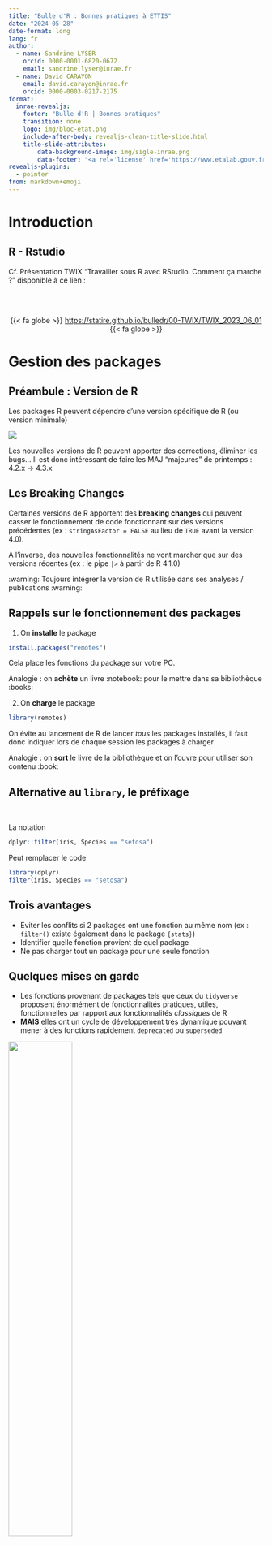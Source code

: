 ```yaml
---
title: "Bulle d'R : Bonnes pratiques à ETTIS"
date: "2024-05-28"
date-format: long
lang: fr  
author:
  - name: Sandrine LYSER
    orcid: 0000-0001-6820-0672
    email: sandrine.lyser@inrae.fr
  - name: David CARAYON
    email: david.carayon@inrae.fr
    orcid: 0000-0003-0217-2175
format: 
  inrae-revealjs:
    footer: "Bulle d'R | Bonnes pratiques"
    transition: none
    logo: img/bloc-etat.png
    include-after-body: revealjs-clean-title-slide.html
    title-slide-attributes:
        data-background-image: img/sigle-inrae.png
        data-footer: "<a rel='license' href='https://www.etalab.gouv.fr/licence-ouverte-open-licence/'><img alt='Creative Commons License' style='border-width:0; width:200px' src='https://www.etalab.gouv.fr/wp-content/uploads/2011/10/licence-ouverte-open-licence.gif' /><br></a>Présentation diffusée sous <a rel='license' href='https://www.etalab.gouv.fr/licence-ouverte-open-licence/'>Licence ouverte</a>."
revealjs-plugins:
  - pointer
from: markdown+emoji
---
```


# Introduction {.inverse}

## R -  Rstudio

Cf. Présentation TWIX "Travailler sous R avec RStudio. Comment ça marche ?" disponible à ce lien :

<br>
<br>

<center>

{{< fa globe >}} [https://statire.github.io/bulledr/00-TWIX/TWIX_2023_06_01](https://statire.github.io/bulledr/00-TWIX/TWIX_2023_06_01){target="_blank"} {{< fa globe >}}

</center>

# Gestion des packages {.inverse}

## Préambule : Version de R

Les packages R peuvent dépendre d'une version spécifique de R (ou version minimale)

![](img/vers_R.png)

::: {.fragment}
Les nouvelles versions de R peuvent apporter des corrections, éliminer les bugs... Il est donc intéressant de faire les MAJ "majeures" de printemps : 4.2.x $\rightarrow$ 4.3.x 
:::

::: {.fragment}
::: {.callout-caution}
## Les Breaking Changes
Certaines versions de R apportent des **breaking changes** qui peuvent casser le fonctionnement de code fonctionnant sur des versions précédentes (ex : `stringAsFactor = FALSE` au lieu de `TRUE` avant la version 4.0). 

A l'inverse, des nouvelles fonctionnalités ne vont marcher que sur des versions récentes (ex : le pipe `|>` à partir de R 4.1.0)

:warning: Toujours intégrer la version de R utilisée dans ses analyses / publications :warning:
:::
:::

## Rappels sur le fonctionnement des packages

1) On **installe** le package

```r
install.packages("remotes")
```
Cela place les fonctions du package sur votre PC.

::: {.callout-tip appearance="minimal" icon=false}
Analogie : on **achète** un livre :notebook: pour le mettre dans sa bibliothèque :books:
:::

::: {.fragment}

2)  On **charge** le package

```r
library(remotes)
```
On évite au lancement de R de lancer *tous* les packages installés, il faut donc indiquer lors de chaque session les packages à charger

::: {.callout-tip appearance="minimal" icon=false}
Analogie : on **sort** le livre de la bibliothèque et on l'ouvre pour utiliser son contenu :book:
:::
:::

## Alternative au `library`, le préfixage

<br>

La notation

```r
dplyr::filter(iris, Species == "setosa")
```

Peut remplacer le code

```r
library(dplyr)
filter(iris, Species == "setosa")
```

:::{.fragment}

::: {.callout-tip}
## Trois avantages
* Eviter les conflits si 2 packages ont une fonction au même nom (ex : `filter()` existe également dans le package `{stats}`)
* Identifier quelle fonction provient de quel package
* Ne pas charger tout un package pour une seule fonction
:::
:::

## Quelques mises en garde

* Les fonctions provenant de packages tels que ceux  du `tidyverse` proposent énormément de fonctionnalités pratiques, utiles, fonctionnelles par rapport aux fonctionnalités *classiques* de R
* **MAIS** elles ont un cycle de développement très dynamique pouvant mener à des fonctions rapidement `deprecated` ou `superseded`

![](img/lifecycle.png){fig-align="center" width="50%"}

::: {.fragment}
::: {.callout-tip appearance="minimal"}
## Bonne pratique
* Privilégier, lorsque c'est possible, les fonctions/packages les plus **stables** possible
:::
:::

# Importer ses données {.inverse}

## Importer divers types de données

**Quels types de données peuvent être importés ?** 

- Données dans les formats "plats" ou formats délimités (.csv, .txt)
- Données issues d'Excel ou d'autres logiciels de statistique (Stata, SPSS, etc.)
- Données stockées dans des bases de données relationnelles  

::: {.callout-tip appearance="minimal"}
## Bonne pratique
**Bien étudier son jeu de données à importer, en se posant les questions suivantes :**

1. La première ligne contient-elle le nom des variables ?  
2. Quel est le séparateur des colonnes?  
3. Quel est le caractère utilisé pour indiquer les décimales ? Le point (à l'anglo-saxonne) ou la virgule (à la française) ?  
4. Les valeurs textuelles sont-elles encadrées par des guillemets ? Si oui, s'agit-il de guillemets simples (`’`) ou de guillemets doubles (`"`) ?  
5. Y a-t-il des valeurs manquantes ? Si oui comment sont-elles indiquées ? 
:::


## Comment importer les différents fichiers ?

| Type     | Base R                 | Tidyverse                                   | Séparateur de colonnes | Séparateur décimal |
|:---------|:-----------------------|:--------------------------------------------|:-----------------------|:-------------------|
| Délimité | `read.csv()`           | `readr::read_csv()`                         | `,`                    | `.`                |
|          | `read.csv2()`          | `readr::read_csv2()`                        | `;`                    | `,`                |
|          | `read.table()`         | `readr::read_table()`                       |                        | `.`                |
|          | `read.delim()`         | `readr::read_delim()`                       | `\t`                   | `.`                |
|          | `read.delim2()`        | `readr::read_delim2()`                      | `\t`                   | `,`                |
| Excel    | `xlsx::read.xlsx()`    | `readxl::read_excel()`                      |                        |                    |
| SPSS     | `foreign::read.spss()` | `haven::read_spss()` ou `haven::read_sav()` |                        |                    |
| Stata    | `foreign::read.dta()`  | `haven::read_stata()`                       |                        |                    |
| SAS      | `foreign::read.ssd()`  | `haven::read_sas()`                         |                        |                    |
| dBase    | `foreign::read.dbf()`  | \-                                          |                        |                    |


## Le concept de données `tidy`

:::: {.columns}

::: {.column width="50%"}

**Jeu de données "rangé"** :

- chaque variable est dans une colonne
- chaque observation est dans une ligne
- chaque valeur est dans une cellule
:::

::: {.column width="50%"}
![](img/screenshot_TidyData.png)

Source : Wickham & Grolemund (2017)
[R for Data Sciences: Visualize, Model, Transform, Tidy and Import Data](https://r4ds.had.co.nz){target="_blank"}
:::

::::

::: {.callout-caution}
Ces règles ne sont pas toujours respectées :

- en-têtes de colonnes ne sont pas des noms mais des valeurs
- plusieurs variables stockées dans une colonne
- variables stockées dans les lignes et les colonnes
- plusieurs types d'observations stockés dans le même tableau, etc.
:::


## "Ranger" ses données

**Solution pour ranger ses données = les verbes de `tidyr` :**

- `pivot_longer()` : transformer des colonnes en lignes
- `pivot_wider()` : transformer des lignes en colonnes
- `separate()` : séparer une colonne en plusieurs colonnes
- `separate_rows()` : séparer une colonne en plusieurs lignes
- `unite()` : regrouper plusieurs colonnes en une seule
- `extract()` : créer de nouvelles colonnes à partir d'une colonne de texte
- `complete()` : compléter des combinaisons de variables manquantes

## Besoin d'examiner rapidement vos données dans Excel ? 

Utilisez l'addin `viewxl` pour exporter interactivement des *data frame* de l'environnement global vers Excel

:::: {.columns}

::: {.column width="50%"}

- avec la fonction `view_in_excel`  
![](img/viewxl.png)
:::

::: {.column width="50%"}
- dans la console :

```r
viewxl::view_in_xl(diamonds)
```
![](img/excel_danger.jpeg)
:::

::::


# Nommer ses données {.inverse}

## Conventions de nommage
- **`allowercase`** : tout en minuscule, sans séparateur  
- **`period.separated`** : tout en minuscule, mots séparés par des points  
- **`underscore_separated`** : tout en minuscule, mots séparés par un *underscore* (`_`)  
- **`lowerCamelCase`** : première lettre des mots en majuscule, à l'exception du premier mot ; et si nom simple, tout en minuscule  
- **`UpperCamelCase`** : première lettre des mots en majuscule, y compris le premier et même lorsque le nom est composé d'un seul mot

::: {.callout-tip appearance="minimal"}
## Bonne pratique
Possibilité de mixer les conventions mais garder une cohérence afin de faciliter la compréhension des fichiers et du code
:::

::: {.callout-caution}
**R est sensible à la casse** ce qui signifie que `variable` et `Variable` sont deux objets différents. 
:::


## Nommer les fichiers et les objets

**Pour les fichiers**, la structure est la suivante : `numero -- nom -- millesime`.  
Pas de symboles spéciaux dans le nom du fichier (`-.,;:\/$`^`, caractères accentués, etc.)  

*Exemple : `01_import_donnees_20230606.R`*

**Pour les variables**, il est recommandé d'utiliser un **nom** 

*Exemple : `temperature_max`*

**Pour les fonctions**, il est recommandé d'utiliser un **verbe**

*Exemple : `create.map` serait une fonction qui permettrait de créer une carte*


::: {.callout-tip appearance="minimal"}
## Bonne pratique
Pour les variables, comme pour les fonctions :  

* ne pas utiliser `T` ou `F` pour nommer des variables (ce sont les abréviations de `TRUE` et `FALSE`)
* ne pas utiliser de noms qui sont déjà des fonctions de R
:::

**Une aide pour écrire les scripts de façon _cohérente_**  {{< fa globe >}} [Tidyverse Style Guide](https://style.tidyverse.org/index.html){target="_blank"}  

#  Structuration des scripts {.inverse}

## Penser reproductibilité
 
**Un principe :** on code pour les autres, en organisant son travail et en automatisant le plus possible


::: {.callout-tip appearance="minimal"}
## Bonnes pratiques
* Noms des fichiers & variables explicites, suivant les conventions de nommage (cf. précédemment)
* Distinguer variables d'origine et variables créées
* Utilisation des chemins relatifs dans les programmes
* Possibilité d’exécuter le code sur un autre ordinateur
* Coder de façon compréhensible avec des commentaires (aucune documentation supplémentaire ne devrait être fournie).
L'ajout des commentaires se fait en ajoutant `#` en début de ligne (raccourci clavier `CRTL + MAJ + C`)
* Identification de l'ordre d’exécution des programmes pour ré-exécution facilitée de tous les programmes
:::

::: {.callout-note}
## A noter
Ces grands principes ne sont pas exclusifs à R, ils sont valables quel que soit le langage de programmation
:::

## Respecter des règles pour faciliter la lecture (1/2)

- L'opérateur d'affectation est  `<-`

- Retour à la ligne régulièrement (**la longueur maximale recommandée d'une ligne est 80 caractères**) et après chaque pipe (`%>%` ou `|>`) 

- L'indentation se fait grâce à la touche `TAB`. Le raccourci `Ctrl+I` sert à réindenter les lignes de code sélectionnées

- Les opérateurs qui lient les objets entre eux `(=, +, -, <-, etc.)` sont entourés d'espaces

- Les opérateurs qui modifient un objet ou sélectionnent une partie d'un objet `(:, !!, $, @, [, ], [[, ]])` ne sont pas entourés d'espaces

```r
# On écrit 
1 + 1 = 2
dataframe$variable

# et non 
1+1=2
dataframe $ variable
```

## Respecter des règles pour faciliter la lecture (2/2)
- On insère un espace après la virgule mais pas avant, comme en français !

- On ne met pas d'espace avant ou après les parenthèses

- En, revanche, les opérateurs de comparaison doivent être entourés d'espace pour ne pas être mal interprétés par R

```r
# On écrit
mean(x, na.rm = TRUE  
1 < -10

# et non 
mean ( x , na.rm = TRUE )
1<-10
```

::: {.callout-note}
## A noter
RStudio signale les erreurs dans la marge des scripts
![](img/script.png)
:::


## Structuration des scripts

::: {.callout-tip appearance="minimal"}
## Bonnes pratiques

- Commencer l’écriture du script par les métadonnées (titre auteur, date, version de R, encodage, etc.)
- Ajouter la liste des packages utilisés et leur version
```r
# "à la main" lorsqu'on charge les packages
library(tidyverse)    # v1.3.2
library(dplyr)        # v1.1.0

# automatique
packages_utilises <- sessionInfo()
```
- Structurer en parties, sous-parties, grâce au raccourci `CTRL + MAJ + R ` ou à l'addin {strcode}
```r
#  Titre 1 -------------------------------------
## Titre 2 -------------------------------------

# ou bien 

#   ____________________________________________________________________________
#   Titre 1                                                                 ####

##  ............................................................................
##  Titre 2                                                                 ####
```
:::

## Si on n'est pas à l'aise avec l'écriture de codes...

Il existe des alternatives 'clic-bouton' :

- le package/addin [{esquisse}](https://dreamrs.github.io/esquisse/){target="_blank"} pour créer des graphiques en ggplot
![](img/logo_esquisse.png){fig-align="center" width="20%"}
- le package [{Factoshiny}](http://factominer.free.fr/graphs/factoshiny-fr.html){target="_blank"} pour améliorer facilement et de façon interactive les graphiques issus d'analyses factorielles (ACP, ACM, AFM, etc.) pour les rendre beaucoup plus lisibles

- [{R Commander}](https://www.john-fox.ca/RCommander/index.html){target="_blank"}, une interface utilisateur graphique (GUI)

::: {.callout-tip appearance="minimal"}
## Bonne pratique
Penser à récupérer les lignes de codes générées par ces utilitaires et à les stocker dans des scripts !
:::

#  L'export {.inverse}

## Exporter les graphiques

- **Directement via l'onglet 'Plots'** 
Cliquer sur 'Export' qui donne accès à trois options différentes :

  - save as image
  - save as PDF
  - copy to clipboard

- **Dans un script**, avec les fonctions `jpeg()`, `png()`, `bmp()` ou `tiff()` ou  `pdf()` du package [{grDevices}](https://uribo.github.io/rpkg_showcase/graphics/grDevices.html){target="_blank"}

```
png(filename = "fichier.png")
ggplot(...)
dev.off()
```

- **On préfèrera utiliser la fonction `ggsave` du package [{ggplot2}](https://ggplot2.tidyverse.org/)**![](img/logo_ggplot2.png){fig-align="center" width="8%"}
```
ggplot(...) +
  ...
ggsave(filename = name.extension)
```

## Exporter les tableaux

Comme on importe divers formats de données, on peut exporter les données depuis R vers divers formats

| Type de fichier | Base R                                     | Tidyverse                          |
|:----------------|:-------------------------------------------|:-----------------------------------|
| .txt            | `write.table()`                            | `readr::write_delim(delim = "\t")` |
| .csv            | `write.csv()`                              | `readr::write_csv()`               |
| .xlsx           | `openxlsx2::write_xlsx()`                       | \-                                 |
| .dbf            | `foreign::write.dbf()`                     | \-                                 |
| .sav (SPSS)     | `foreign::write.foreign(package = "SPSS")` | `haven::write_sav()`               |
| .dta (Stata)    | `foreign::write.dta()`                     | `haven::write_dta()`               |


# Travailler en projets {.inverse}

## Créer un projet sous RStudio {background-image="img/rstudio-logo.png" background-size="100px" background-position="top 40px right 80px"} 
À partir de l'icône dédiée en haut à droite de RStudio

![](./img/screenshot_RStudio_01NewProject.png){fig-align="center" width="70%"} 


## Créer un projet sous RStudio {background-image="img/rstudio-logo.png" background-size="100px" background-position="top 40px right 80px"}

Sélectionner l'option "*New project*", puis l'option "*New Directory*" et enfin "*Empty Project*"  

![](./img/screenshot_RStudio_02CreateProject.png){width="32%"} ![](./img/screenshot_RStudio_03ProjectType.png){width="32%"} ![](./img/screenshot_RStudio_04ProjectDirectory.png){width="32%"}

## Exemples d'arborescence

**Exemples de structurations**  
(chacun s'organisera de la façon qu'il juge la plus adaptée à ses usages)  

:::: {.columns}

::: {.column width="50%"}
![](./img/filestructure.png){width="75%"}
:::

::: {.column width="50%"}
::: {.callout-note}
## A noter
Le plus important, ce sont les **données initiales** et les **scripts de traitements**.
:::
:::

::::





##  Coup de pouce : Le package [{InraeThemes}](https://davidcarayon.github.io/InraeThemes/) {background-image="img/logo_hex.png" background-size="100px" background-position="top 40px right 80px"}

<br>
<br>

```r
# install.packages("remotes")
remotes::install_github("davidcarayon/InraeThemes")
InraeThemes::new_analysis()
```

<br>


:::: {.columns}

::: {.column width="50%"}

![](img/cap_project_IT.png){fig-align="center" width="70%"}
:::

::: {.column width="50%"}
![](img/project_IT){fig-align="center" width="40%"}
:::

::::

# Outils d'exploration {.inverse}

## Fonction `summary()`

- **Utile pour avoir une vue résumée d'une variable** 
- S'applique à tout type d'objet, y compris un *data frame* entier, et s'adapte à la nature des variables contenues 

```r
library(tidyverse)
```

```r
data(iris)
iris %>% 
  summary()
```


## Fonction `glimpse()` du package [{dplyr}](https://dplyr.tidyverse.org/){target="_blank"}

**Permet de visualiser de manière condensée le contenu d'un tableau de données**  

```r
data(iris) 
iris %>% 
  dplyr::glimpse()
```


## Fonction `describe()` du package [{questionr}](https://juba.github.io/questionr/index.html){target="_blank"}

**Décrit également les différentes variables d'un tableau de données**
```r
data(iris) 
iris %>% 
  questionr::describe()
```

## Fonction `tbl_summary()` du package [{gtsummary}](https://www.danieldsjoberg.com/gtsummary/){target="_blank"}

**Permet la production de tableaux croisés et autre tables complexes prêtes pour publication. S'appuie sur Great Tables ({gt})**

```r
data(iris) 
iris %>% 
  gtsummary::tbl_summary()
```

## Fonction `dfSummary()` du package [{summarytools}](https://cran.r-project.org/web/packages/summarytools/vignettes/introduction.html){target="_blank"}

**Présentation des résultats dans un tableau, pour variables QN & QL**
```r
data(iris) 
iris %>%  
  summarytools::dfSummary(graph.col = FALSE)
```


## `vis_miss()` du package [{visdat}](https://cran.r-project.org/web/packages/visdat/readme/README.html){target="_blank"} pour les données manquantes

<br>
<br>

```r
library(visdat)
vis_miss(airquality)
```

![](img/vismiss.png){fig-align="center" width="40%"}

## L'exploration en un bouton avec [{DataExplorer}](https://cran.r-project.org/web/packages/DataExplorer/vignettes/dataexplorer-intro.html){target="_blank"} {background-image="img/dataexplorer.png" background-size="100px" background-position="top 40px right 80px"} 

-  `plot_histogram()`, `plot_bar()`, `plot_density()` proposent des graphiques en sélectionnant les variables pertinentes à chaque cas

- Rapport automatique, au format HTML avec `create_report()` : Visualisations graphiques (distributions, analyses de corrélations, ACP), état des lieux du jeu de données, concernant notamment le type des variables ou les données manquantes  

::: {.callout-tip}
## Bonus
[{FactoInvestigate}](http://factominer.free.fr/reporting/index_fr.html) pour quelque chose de similaire mais spécifique à des sorties d'analyses multivariées !
:::

::: {.callout-note}
## A noter
Fonctions utiles pour première exploration des données, sans autre programmation nécessaire.  

**Pour aller plus loin...** programmation lettrée (Rmarkdown/Quarto) [session dédiée si nécessaire]
:::

#  Quelques packages conseils {.inverse}

## [{questionr}](https://juba.github.io/questionr/index.html){target="_blank"} : Outils de traitement de données d'enquêtes

<br>

```r
library(questionr)
data(hdv2003)
freq(hdv2003$qualif, cum = TRUE, total = TRUE, sort = "dec")
```

## [{skimr}](https://docs.ropensci.org/skimr/){target="_blank"} : Un summary sous stéroïdes :muscle: {background-image="img/logo_skimr.png" background-size="100px" background-position="top 40px right 80px"} 

:::: {.columns}

::: {.column width="40%"}
```r
library(skimr)
skimr::skim(mtcars)
```
:::

::: {.column width="60%"}
:::

::::


![](img/skimr.png)


## [{tidymodels}](https://www.tidymodels.org){target="_blank"} : Le tidyverse de la modélisation {background-image="img/tidymodels.png" background-size="150px" background-position="top 40px right 80px"} 


<br>
<br>

- Propose une interface unifiée à tous les types de modèles (`lm`, `glm`, `randomForests`, `xgboost`, etc.)

![](img/tmods.png){width="80%"}

## [{ggstatsplot}](https://indrajeetpatil.github.io/ggstatsplot/){target="_blank"} : Combiner statistiques et représentations graphiques {background-image="img/ggstatsplots_logo.png" background-size="100px" background-position="top 40px right 80px"} 

<br>

```r
library(ggstatsplots)
```

<br>

:::: {.columns}

::: {.column width="50%"}
![](img/ggstatsplot.png){fig-align="center" width="100%"}
:::

::: {.column width="50%"}
![](img/ggscatter.png){fig-align="center" width="80%"}
:::

::::

## [{sf} & {mapsf}](https://riatelab.github.io/mapsf/){target="_blank"} : Traitements spatiaux et cartographie comme un pro {background-image="img/sf.png" background-size="100px" background-position="top 40px right 80px"} 


:::: {.columns}

::: {.column width="50%"}
![](img/mapsf.png){fig-align="center" width="100%"}
:::

::: {.column width="50%"}
![](img/mf-map.png){fig-align="center" width="80%"}
:::

::::

## Analyses factorielles

**Deux grandes écoles** 

:::: {.columns}

::: {.column width="40%"}
::: {.fragment}
```r
library(ade4)
library(adegraphics)
```

![](img/ade4.png)


:::
:::

::: {.column width="60%"}
::: {.fragment}
```r
library(FactoMineR)
library(factoextra) # + FactoInvestigate + FactoShiny
```

![](img/facto.png) 

{{< fa caret-right >}} :trophy: en général privilégié

:::
:::

::::


## [{PCAmixdata}](https://cran.r-project.org/web/packages/PCAmixdata/vignettes/PCAmixdata.html){target="_blank"} : L'analyse mixte

> Chavent, M., Kuentz-Simonet, V., Labenne, A., & Saracco, J. (2014). Multivariate analysis of mixed data: The R package PCAmixdata. arXiv preprint arXiv:1411.4911.

![](img/pcamix.png){fig-align="center" width="40%"}

## Police et ligature : Fira Code

Police à installer [ici](https://fonts.google.com/specimen/Fira+Code)

![](img/ligatures.png)

# Pour aller plus loin {.inverse}

## Markdown {background-image="img/markdown.png" background-size="200px" background-position="top 40px right 80px"}

![](img/hackmd.png){width="80%"}

## Quarto

- Quarto est le *successeur* de Rmarkdown qui se veut plus généraliste et polyglotte
- :warning: Rmarkdown n'est pas mort pour autant ! 

:::: {.columns}

::: {.column width="50%"}
![Rmarkdown : centré sur R](img/r-knitr-rmd.jpeg)
:::

::: {.column width="50%"}
![Quarto : Approche plus généraliste](img/quarto_tech.png)
:::

::::

## Une [extension INRAE](https://riatelab.github.io/mapsf/){target="_blank"} ! {background-image="img/logo-4.png" background-size="200px" background-position="top 40px right 80px"} 

<br>
<br>

:::: {.columns}

::: {.column width="50%"}
![](img/docs.jpg)
:::

::: {.column width="50%"}
![](img/website.png)
:::

::::

Plus d'informations sur {{< fa globe >}} [Github](https://github.com/davidcarayon/quarto-inrae-extension){target="_blank"}

## Renv : Figer ses versions de packages R {background-image="img/renv_logo.svg" background-size="200px" background-position="top 40px right 80px"} 

<br>

:::: {.columns}

::: {.column width="50%"}
**Sans {renv}**

![](img/shared-library.svg)

Les packages sont communs pour tous les projets

:::

::: {.column width="50%"}
**Avec {renv}**

![](img/renv.png)

Le projet 1 peut utiliser dplyr 1.0.2 et le projet 2 dplyr 0.8.2
:::

::::

## Git & Gitlab/Hub {background-image="img/logo_git.png" background-size="200px" background-position="top 40px right 80px"} 

:::: {.columns}

::: {.column width="50%"}
![](img/finaldoc.png){fig-align="center" width="90%"}
:::

::: {.column width="50%"}
![](img/gitworkflow.png){fig-align="center" width="90%"}

**Pourquoi utiliser Git ?**

* Garder en mémoire chaque modification de chaque fichier, pourquoi elle a eu lieu, quand et par qui

* Faciliter le développement collaboratif : fusion des différentes modifications

* Revenir aux versions précédentes (+ sauvegarde du travail)

* Déployer son travail en ligne (Pages)

:::

::::

## Shiny {background-image="img/shinylogo.jpeg" background-size="150px" background-position="top 40px right 80px"} 

<br>
<br>

![](img/shinyidea.png)

## Shiny {background-image="img/shinylogo.jpeg" background-size="150px" background-position="top 40px right 80px"} 

## Shiny, c'est quoi ? :thinking:

<br>

::: columns
::: {.column width="70%"}
![](img/shiny.png){fig-align="center" width="80%"}
:::

::: {.column width="30%"}
![](img/shinylogo.png){fig-align="left" width="50%"}
:::
:::

-   Shiny est un package R qui permet de développer facilement des applications web interactives dans une syntaxe R très simple (pouvant être complétée par du HTML / CSS / JS pour les applications les plus abouties).

-   Outil principalement utilisé pour l'analyse et la visualisation de données (mais pas que)

# Conclusion {.inverse}

## Ne soyons pas trop exigeants...

:::: {.columns}

::: {.column width="40%"}
![](img/usingr.jpeg){width="100%" fig-align="center"}

[reddit.com/r/rstatsmemes/](https://www.reddit.com/r/rstatsmemes/){target="_blank"}

:::

::: {.column width="60%"}
![](img/mess.png){width="100%" fig-align="center"}
![](img/packages_mess.jpeg){width="60%" fig-align="center"}
:::

::::

## Merci ! Des questions ?

::: {.callout-note appearance="minimal"}

###### Les liens
{{< fa brands github >}}   [https://github.com/statire/bulledr](https://github.com/statire/bulledr){target="_blank"}

{{< fa brands github >}}   [https://github.com/davidcarayon/InraeThemes](https://github.com/davidcarayon/InraeThemes){target="_blank"}

{{< fa brands github >}}   [https://github.com/davidcarayon/quarto-inrae-extension](https://github.com/davidcarayon/quarto-inrae-extension){target="_blank"}

:::


::: {.callout-note appearance="minimal"}

###### Ressources

{{< fa sheet-plastic >}}  [Cheatsheet Bonnes Pratiques en R à ETTIS](https://github.com/statire/bulledr/blob/main/CheatSheet_bulledr_ETTIS.pdf) (PDF)

{{< fa globe >}}   [https://www.productive-r-workflow.com](https://www.productive-r-workflow.com){target="_blank"}

{{< fa book >}}   [R for Data Science (2e)](https://r4ds.hadley.nz){target="_blank"}

:::

{{< fa brands slideshare >}} Slides consultables ici : <br> [https://statire.github.io/bulledr/01-bonnes_pratiques/01-bonnes_pratiques.html](https://statire.github.io/bulledr/01-bonnes_pratiques/01-bonnes_pratiques.html){target="_blank"}


## Slides made with ...{.plain}

<center>

![](img/logo-4.png){width=400px fig-align="center"}

{{< fa brands github >}}   [https://github.com/davidcarayon/quarto-inrae-extension](https://github.com/davidcarayon/quarto-inrae-extension){target="_blank"}

</center>
